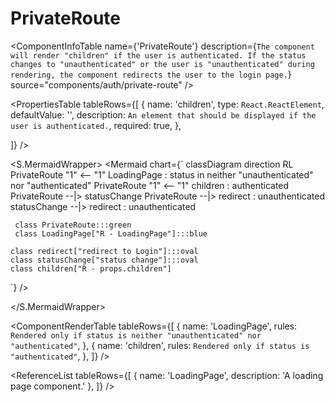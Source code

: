 

<Meta title="ApplicationModel/Components/Auths/PrivateRoute/docs" />

# PrivateRoute

<ComponentInfoTable
  name={'PrivateRoute'}
  description={`The component will render "children" if the user is authenticated. If the status changes to "unauthenticated" or the user is "unauthenticated" during rendering, the component redirects the user to the login page.`}
  source="components/auth/private-route"
/>

<PropertiesTable
  tableRows={[
    {
      name: 'children',
      type: `React.ReactElement`,
      defaultValue: '',
      description: `An element that should be displayed if the user is authenticated.`,
      required: true,
    },

]}
/>

<S.MermaidWrapper>
<Mermaid
  chart={`
     classDiagram
     direction RL
     PrivateRoute "1" <-- "1" LoadingPage : status in neither "unauthenticated" nor "authenticated"
     PrivateRoute "1" <-- "1" children : authenticated
     PrivateRoute --|> statusChange
     PrivateRoute  --|>  redirect : unauthenticated
     statusChange --|> redirect : unauthenticated

     class PrivateRoute:::green
     class LoadingPage["R - LoadingPage"]:::blue

    class redirect["redirect to Login"]:::oval
    class statusChange["status change"]:::oval
    class children["R - props.children"]

`}
/>

</S.MermaidWrapper>

<ComponentRenderTable
  tableRows={[
    {
      name: 'LoadingPage',
      rules: `Rendered only if status is neither "unauthenticated" nor "authenticated"`,
    },
    {
      name: 'children',
      rules: `Rendered only if status is "authenticated"`,
    },
  ]}
/>

<ReferenceList
  tableRows={[
    { name: 'LoadingPage', description: 'A loading page component.' },
  ]}
/>
